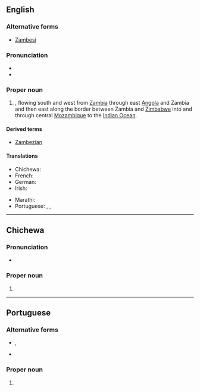 {{also|Zambézi}}
==English==
{{wikipedia}}

===Alternative forms===
* [[Zambesi]]

===Pronunciation===
* {{IPA|en|/zæmˈbiːzi/}}
* {{rhymes|en|iːzi}}

===Proper noun===
{{en-proper noun}}

# {{place|en|river|r/Southern Africa}}, flowing south and west from [[Zambia]] through east [[Angola]] and Zambia and then east along the border between Zambia and [[Zimbabwe]] into and through central [[Mozambique]] to the [[Indian Ocean]].

====Derived terms====
* [[Zambezian]]

====Translations====
{{trans-top|African river}}
* Chichewa: {{t|ny|Zambezi}}
* French: {{t+|fr|Zambèze|m}}
* German: {{t|de|Sambesi|m}}
* Irish: {{t|ga|an tSaimbéis|f}}
{{trans-mid}}
* Marathi: {{t|mr|जाम्बेजी|f|tr=j̈āmbej̈ī|sc=Deva}}
* Portuguese: {{t|pt|Zambezi|m}}, {{t|pt|Zambézi|m}}, {{t|pt|Zambeze|m}}
{{trans-bottom}}

----

==Chichewa==

===Pronunciation===
* {{ny-IPA}}

===Proper noun===
{{ny-proper noun}}

# {{place|ny|river|c/Africa|t1=Zambezi}}

----

==Portuguese==

===Alternative forms===
* {{l|pt|Zambézi}}, {{l|pt|Zambeze}}
* {{l|pt|Zambese}} {{qualifier|obsolete}}

===Proper noun===
{{pt-proper noun|m}}

# {{place|pt|river|in southern|continent/Africa|t1=Zambezi}}